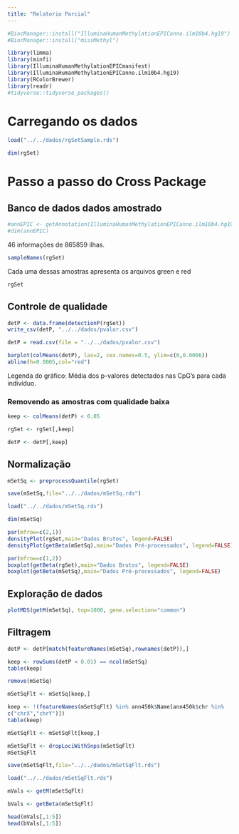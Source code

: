 ```yaml
---
title: "Relatorio Parcial"
---
```



```r
#BiocManager::install("IlluminaHumanMethylationEPICanno.ilm10b4.hg19")
#BiocManager::install("missMethyl")

```

```r
library(limma)
library(minfi)
library(IlluminaHumanMethylationEPICmanifest)
library(IlluminaHumanMethylationEPICanno.ilm10b4.hg19)
library(RColorBrewer)
library(readr)
#tidyverse::tidyverse_packages()
```

# Carregando os dados

```r
load("../../dados/rgSetSample.rds")
```

```r
dim(rgSet)
```

# Passo a passo do Cross Package

## Banco de dados dados amostrado

```r
#annEPIC <- getAnnotation(IlluminaHumanMethylationEPICanno.ilm10b4.hg19)
#dim(annEPIC)
```
46 informações de 865859 ilhas.

```r
sampleNames(rgSet)
```
Cada uma dessas amostras apresenta os arquivos green e red

```r
rgSet
```

## Controle de qualidade

```r
detP <- data.frame(detectionP(rgSet))
write_csv(detP, "../../dados/pvalor.csv")
```

```r
detP = read.csv(file = "../../dados/pvalor.csv")
```

```r
barplot(colMeans(detP), las=2, cex.names=0.5, ylim=c(0,0.0006))
abline(h=0.0005,col="red")
```
Legenda do gráfico: Média dos p-valores detectados nas CpG's para cada indivíduo.

### Removendo as amostras com qualidade baixa

```r
keep <- colMeans(detP) < 0.05
```

<!-- Manter no rgset -->

```r
rgSet <- rgSet[,keep]
```

<!-- Manter no detP -->

```r
detP <- detP[,keep]
```

## Normalização

```r
mSetSq <- preprocessQuantile(rgSet)
```

```r
save(mSetSq,file="../../dados/mSetSq.rds")
```

```r
load("../../dados/mSetSq.rds")
```

```r
dim(mSetSq)
```

```r
par(mfrow=c(2,1))
densityPlot(rgSet,main="Dados Brutos", legend=FALSE)
densityPlot(getBeta(mSetSq),main="Dados Pré-processados", legend=FALSE)
```

```r
par(mfrow=c(1,2))
boxplot(getBeta(rgSet),main="Dados Brutos", legend=FALSE)
boxplot(getBeta(mSetSq),main="Dados Pré-processados", legend=FALSE)
```

## Exploração de dados

```r
plotMDS(getM(mSetSq), top=1000, gene.selection="common")
```

## Filtragem

<!-- Filtragem das sondas problemáticas -->

```r
detP <- detP[match(featureNames(mSetSq),rownames(detP)),]
```

```r
keep <- rowSums(detP < 0.01) == ncol(mSetSq)
table(keep)
```

```r
remove(mSetSq)
```

```r
mSetSqFlt <- mSetSq[keep,]
```

<!-- Filtragem das probes dos cromossomos de sexo -->

```r
keep <- !(featureNames(mSetSqFlt) %in% ann450k$Name[ann450k$chr %in%
c("chrX","chrY")])
table(keep)
```

```r
mSetSqFlt <- mSetSqFlt[keep,]
```

<!-- Remove as sondas com SNP nos campos de CpG -->

```r
mSetSqFlt <- dropLociWithSnps(mSetSqFlt)
mSetSqFlt
```

<!-- excluir sondas de reatividade cruzada
```r
# NÃO CONSEGUI ACHAR ESTE ARQUIVO
xReactiveProbes <- read.csv(file=paste(dataDirectory,
"48639-non-specific-probes-Illumina450k.csv", sep="/"), stringsAsFactors=FALSE)

keep <- !(featureNames(mSetSqFlt) %in% xReactiveProbes$TargetID)
table(keep)
```
```r
mSetSqFlt <- mSetSqFlt[keep,]
```
-->

<!-- Salvando os dados finais após todos os filtros -->

```r
save(mSetSqFlt,file="../../dados/mSetSqFlt.rds")
```

```r
load("../../dados/mSetSqFlt.rds")
```

<!-- Cálculo de M e Beta -->

```r
mVals <- getM(mSetSqFlt)
```

```r
bVals <- getBeta(mSetSqFlt)
```

```r
head(mVals[,1:5])
head(bVals[,1:5])
```









